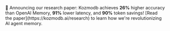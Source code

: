 <Note type="info">
  📢 Announcing our research paper: Kozmodb achieves <strong>26%</strong> higher accuracy than OpenAI Memory, <strong>91%</strong> lower latency, and <strong>90%</strong> token savings! [Read the paper](https://kozmodb.ai/research) to learn how we're revolutionizing AI agent memory.
</Note>